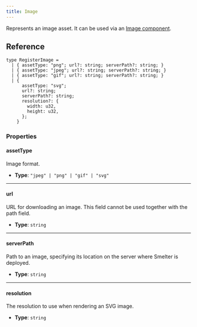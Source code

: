 ```yaml
---
title: Image
---
```


Represents an image asset. It can be used via an [Image component](/ts-sdk/components/image).

## Reference

<CollapsibleDetails summaryTitle='Type definitions' open>

```tsx
type RegisterImage =
  | { assetType: "png"; url?: string; serverPath?: string; }
  | { assetType: "jpeg"; url?: string; serverPath?: string; }
  | { assetType: "gif"; url?: string; serverPath?: string; }
  | { 
      assetType: "svg";
      url?: string;
      serverPath?: string;
      resolution?: {
        width: u32,
        height: u32,
      };
    }
```
</CollapsibleDetails>

### Properties

#### assetType
Image format.

- **Type**: `"jpeg" | "png" | "gif" | "svg"`

---

#### url
URL for downloading an image. This field cannot be used together with the path field.

- **Type**: `string`

---

#### serverPath
Path to an image, specifying its location on the server where Smelter is deployed.

- **Type**: `string`

---

#### resolution
The resolution to use when rendering an SVG image.

- **Type**: `string`
